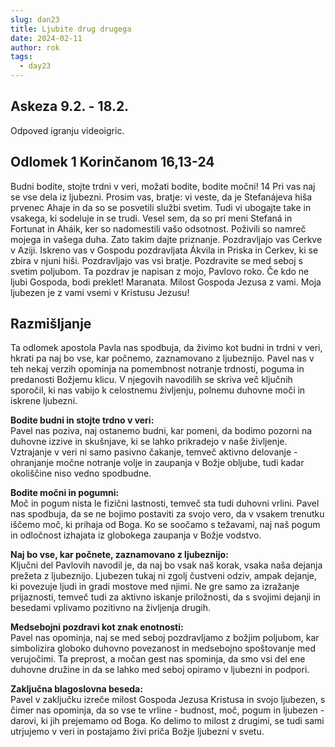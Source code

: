 ```yaml
---
slug: dan23
title: Ljubite drug drugega
date: 2024-02-11
author: rok
tags:
  - day23
---
```


## Askeza 9.2. - 18.2.

Odpoved igranju videoigric.

## Odlomek 1 Korinčanom 16,13-24

Budni bodite, stojte trdni v veri, možati bodite, bodite močni! 14 Pri vas naj se vse dela iz ljubezni.
Prosim vas, bratje: vi veste, da je Stefanájeva hiša prvenec Ahaje in da so se posvetili službi svetim. Tudi vi ubogajte take in vsakega, ki sodeluje in se trudi. Vesel sem, da so pri meni Stefaná in Fortunat in Aháik, ker so nadomestili vašo odsotnost. Poživili so namreč mojega in vašega duha. Zato takim dajte priznanje.
Pozdravljajo vas Cerkve v Aziji. Iskreno vas v Gospodu pozdravljata Ákvila in Priska in Cerkev, ki se zbira v njuni hiši. Pozdravljajo vas vsi bratje. Pozdravite se med seboj s svetim poljubom.
Ta pozdrav je napisan z mojo, Pavlovo roko. Če kdo ne ljubi Gospoda, bodi preklet! Maranata. Milost Gospoda Jezusa z vami. Moja ljubezen je z vami vsemi v Kristusu Jezusu!

## Razmišljanje

Ta odlomek apostola Pavla nas spodbuja, da živimo kot budni in trdni v veri, hkrati pa naj bo vse, kar počnemo, zaznamovano z ljubeznijo. Pavel nas v teh nekaj verzih opominja na pomembnost notranje trdnosti, poguma in predanosti Božjemu klicu. V njegovih navodilih se skriva več ključnih sporočil, ki nas vabijo k celostnemu življenju, polnemu duhovne moči in iskrene ljubezni.

**Bodite budni in stojte trdno v veri:**  
Pavel nas poziva, naj ostanemo budni, kar pomeni, da bodimo pozorni na duhovne izzive in skušnjave, ki se lahko prikradejo v naše življenje. Vztrajanje v veri ni samo pasivno čakanje, temveč aktivno delovanje - ohranjanje močne notranje volje in zaupanja v Božje obljube, tudi kadar okoliščine niso vedno spodbudne.

**Bodite močni in pogumni:**  
Moč in pogum nista le fizični lastnosti, temveč sta tudi duhovni vrlini. Pavel nas spodbuja, da se ne bojimo postaviti za svojo vero, da v vsakem trenutku iščemo moč, ki prihaja od Boga. Ko se soočamo s težavami, naj naš pogum in odločnost izhajata iz globokega zaupanja v Božje vodstvo.

**Naj bo vse, kar počnete, zaznamovano z ljubeznijo:**  
Ključni del Pavlovih navodil je, da naj bo vsak naš korak, vsaka naša dejanja prežeta z ljubeznijo. Ljubezen tukaj ni zgolj čustveni odziv, ampak dejanje, ki povezuje ljudi in gradi mostove med njimi. Ne gre samo za izražanje prijaznosti, temveč tudi za aktivno iskanje priložnosti, da s svojimi dejanji in besedami vplivamo pozitivno na življenja drugih.

**Medsebojni pozdravi kot znak enotnosti:**  
Pavel nas opominja, naj se med seboj pozdravljamo z božjim poljubom, kar simbolizira globoko duhovno povezanost in medsebojno spoštovanje med verujočimi. Ta preprost, a močan gest nas spominja, da smo vsi del ene duhovne družine in da se lahko med seboj opiramo v ljubezni in podpori.

**Zaključna blagoslovna beseda:**  
Pavel v zaključku izreče milost Gospoda Jezusa Kristusa in svojo ljubezen, s čimer nas opominja, da so vse te vrline - budnost, moč, pogum in ljubezen - darovi, ki jih prejemamo od Boga. Ko delimo to milost z drugimi, se tudi sami utrjujemo v veri in postajamo živi priča Božje ljubezni v svetu.

